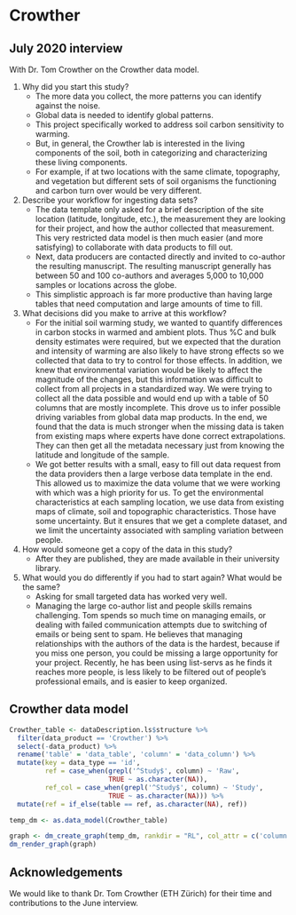 # Crowther

## July 2020 interview

With Dr. Tom Crowther on the Crowther data model.

  1) Why did you start this study?
      - The more data you collect, the more patterns you can identify against the noise.
      - Global data is needed to identify global patterns.
      - This project specifically worked to address soil carbon sensitivity to warming. 
      - But, in general, the Crowther lab is interested in the living components of the soil, both in categorizing and characterizing these living components. 
      - For example, if at two locations with the same climate, topography, and vegetation but different sets of soil organisms the functioning and carbon turn over would be very different.
  2) Describe your workflow for ingesting data sets?
      - The data template only asked for a brief description of the site location (latitude, longitude, etc.), the measurement they are looking for their project, and how the author collected that measurement. This very restricted data model is then much easier (and more satisfying) to collaborate with data products to fill out.
      - Next, data producers are contacted directly and invited to co-author the resulting manuscript. The resulting manuscript generally has between 50 and 100 co-authors and averages 5,000 to 10,000 samples or locations across the globe.
      - This simplistic approach is far more productive than having large tables that need computation and large amounts of time to fill. 
  3) What decisions did you make to arrive at this workflow?
      - For the initial soil warming study, we wanted to quantify differences in carbon stocks in warmed and ambient plots. Thus %C and bulk density estimates were required, but we expected that the duration and intensity of warming are also likely to have strong effects so we collected that data to try to control for those effects. In addition, we knew that environmental variation would be likely to affect the magnitude of the changes, but this information was difficult to collect from all projects in a standardized way. We were trying to collect all the data possible and would end up with a table of 50 columns that are mostly incomplete. This drove us to infer possible driving variables from global data map products. In the end, we found that the data is much stronger when the missing data is taken from existing maps where experts have done correct extrapolations. They can then get all the metadata necessary just from knowing the latitude and longitude of the sample.
      - We got better results with a small, easy to fill out data request from the data providers then a large verbose data template in the end. This allowed us to maximize the data volume that we were working with which was a high priority for us. To get the environmental characteristics at each sampling location, we use data from existing maps of climate, soil and topographic characteristics. Those have some uncertainty. But it ensures that we get a complete dataset, and we limit the uncertainty associated with sampling variation between people.
  4) How would someone get a copy of the data in this study?
      - After they are published, they are made available in their university library.  
  5) What would you do differently if you had to start again? What would be the same?
      - Asking for small targeted data has worked very well.
      - Managing the large co-author list and people skills remains challenging. Tom spends so much time on managing emails, or dealing with failed communication attempts due to switching of emails or being sent to spam. He believes that managing relationships with the authors of the data is the hardest, because if you miss one person, you could be missing a large opportunity for your project. Recently, he has been using list-servs as he finds it reaches more people, is less likely to be filtered out of people’s professional emails, and is easier to keep organized. 

    
## Crowther data model

```r

Crowther_table <- dataDescription.ls$structure %>%
  filter(data_product == 'Crowther') %>%
  select(-data_product) %>%
  rename('table' = 'data_table', 'column' = 'data_column') %>%
  mutate(key = data_type == 'id',
         ref = case_when(grepl('^Study$', column) ~ 'Raw',
                         TRUE ~ as.character(NA)),
         ref_col = case_when(grepl('^Study$', column) ~ 'Study',
                         TRUE ~ as.character(NA))) %>%
  mutate(ref = if_else(table == ref, as.character(NA), ref))

temp_dm <- as.data_model(Crowther_table)

graph <- dm_create_graph(temp_dm, rankdir = "RL", col_attr = c('column'))
dm_render_graph(graph)
```

## Acknowledgements

We would like to thank Dr. Tom Crowther (ETH Zürich) for their time and contributions to the June interview.
